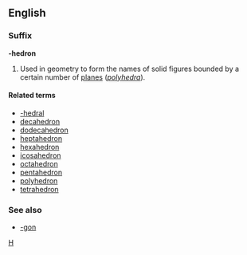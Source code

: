 ==English==
===Suffix===
'''-hedron'''

#Used in geometry to form the names of solid figures bounded by a certain number of [[plane]]s (''[[polyhedron|polyhedra]]'').

====Related terms====
*[[-hedral]]
*[[decahedron]]
*[[dodecahedron]]
*[[heptahedron]]
*[[hexahedron]]
*[[icosahedron]]
*[[octahedron]]
*[[pentahedron]]
*[[polyhedron]]
*[[tetrahedron]]

===See also===
*[[-gon]]

[[Category:English suffixes|H]]